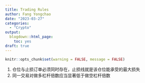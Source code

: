```yaml
---
title: Trading Rules
author: Fang Yongchao
date: "2023-03-27"
categories:
  - "Crypto"
output:
  blogdown::html_page:
    toc: yes
draft: true
---
```


```r
knitr::opts_chunk$set(warning = FALSE, message = FALSE)
```

1. 仓位与止损订单必须同时存在，止损线就是该仓位能承受的最大损失
1. 同一交易对做多杠杆倍数应当显著低于做空杠杆倍数